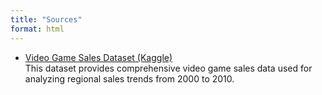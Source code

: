 ```yaml
---
title: "Sources"
format: html
---
```


- [Video Game Sales Dataset (Kaggle)](https://ryan-bansal.github.io/Video-Game-Trends/)  
  This dataset provides comprehensive video game sales data used for analyzing regional sales trends from 2000 to 2010.